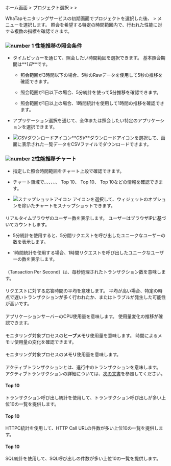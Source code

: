 ホーム画面 &gt; プロジェクト選択 &gt; <Cmdname sid="side_analysis" className="uitext" /> &gt; <Cmdname sid="side_perfTrend" className="uitext" />

WhaTapモニタリングサービスの初期画面でプロジェクトを選択した後、<Cmdname sid="side_analysis" className="uitext" /> &gt; <Cmdname sid="side_perfTrend" className="uitext" />メニューを選択します。 照会を希望する特定の時間範囲内で、行われた性能に対する複数の指標を確認できます。 

<ImgLang img='performance-trend.png' desc='性能推移' />

### ![number 1](/img/number-01.png) 性能推移の照会条件

- タイムピッカーを通じて、照会したい時間範囲を選択できます。 基本照会期間は**_1日_**です。

  - 照会範囲が3時間以下の場合、5秒のRawデータを使用して5秒の推移を確認できます。

  - 照会範囲が1日以下の場合、5分統計を使って5分推移を確認できます。

  - 照会範囲が1日以上の場合、1時間統計を使用して1時間の推移を確認できます。

- アプリケーション選択を通じて、全体または照会したい特定のアプリケーションを選択できます。 

- ![CSVダウンロードアイコン](/img/ico-csv.svg)**_CSV_**ダウンロードアイコンを選択して、画面に表示された一覧データをCSVファイルでダウンロードできます。

### ![number 2](/img/number-02.png)性能推移チャート

- 指定した照会時間範囲をチャート上段で確認できます。

- チャート領域で<Cmdname sid="rt_user" className="uitext" />、<Cmdname sid="tps" className="uitext" />、<Cmdname sid="resp_time" className="uitext" />、<Cmdname sid="cpu" className="uitext" />、<Cmdname sid="heap_memory" className="uitext" />、<Cmdname sid="active_transaction" className="uitext" />、<Cmdname sid="transaction" className="uitext" /> <UI>Top 10</UI>、<Cmdname sid="httpc" className="uitext" /> <UI>Top 10</UI>、<Cmdname sid="sql" className="uitext" /> <UI>Top 10</UI>などの情報を確認できます。

- ![スナップショットアイコン](/img/ic-camera.svg) <Cmdname sid="sms_alert_snapshot" className="uitext" />アイコンを選択して、ウィジェットのオプションを除いたチャートをスナップショットできます。

#### <Cmdname sid="rt_user" />

リアルタイムブラウザのユーザー数を表示します。 ユーザーはブラウザIPに基づいてカウントします。 

- 5分統計を使用すると、5分間リクエストを呼び出したユニークなユーザーの数を表示します。

- 1時間統計を使用する場合、1時間リクエストを呼び出したユニークなユーザーの数を表示します。

#### <Cmdname sid="tps" />

<Cmdname sid="tps" className="uitext" />（Tansaction Per Second）は、毎秒処理されたトランザクション数を意味します。

#### <Cmdname sid="resp_time" />

リクエストに対する応答時間の平均を意味します。 平均が高い場合、特定の時点で遅いトランザクションが多く行われたか、またはトラブルが発生した可能性が高いです。

#### <Cmdname sid="cpu" />

アプリケーションサーバーのCPU使用量を意味します。 使用量変化の推移が確認できます。

<InDoc product='java,nodejs'>

#### <Cmdname sid="heap_memory" />

モニタリング対象プロセスの**ヒープメモリ**使用量を意味します。 時間によるメモリ使用量の変化を確認できます。

</InDoc>

<InDoc product='python,dotnet,php,golang'>

#### <Cmdname sid="memory" />

モニタリング対象プロセスの**メモリ**使用量を意味します。

</InDoc>

#### <Cmdname sid="active_transaction" />

アクティブトランザクションとは、進行中のトランザクションを意味します。 アクティブトランザクションの詳細については、[次の文書](dashboard#active-trs)を参照してください。

#### <Cmdname sid="transaction" /> Top 10

トランザクション呼び出し統計を使用して、トランザクション呼び出しが多い上位10の一覧を提供します。

#### <Cmdname sid="httpc" /> Top 10

HTTPC統計を使用して、HTTP Call URLの件数が多い上位10の一覧を提供します。

#### <Cmdname sid="sql" /> Top 10

SQL統計を使用して、SQL呼び出しの件数が多い上位10の一覧を提供します。 
